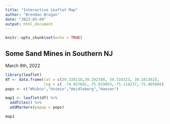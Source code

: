 ---
title: "Interactive Leaflet Map"
author: "Brendan Brogan"
date: "2023-03-09"
output: html_document
---

```{r setup, include=FALSE}
knitr::opts_chunk$set(echo = TRUE)
```

## Some Sand Mines in Southern NJ
March 9th, 2022


```{r cars}
library(leaflet)
df <- data.frame(lat = c(39.328118,39.292788, 39.310323, 39.281362), 
                 lng = c( -74.957682,-75.029093,-75.114237,-75.005060))
pops <- c("Whibco","Unimin","Heidleberg","Hanson")

map1 <- leaflet(df) %>% 
  addTiles() %>% 
  addMarkers(popup = pops)

map1
```
